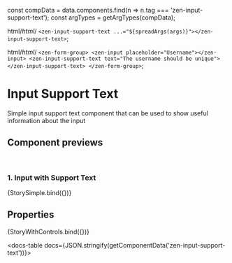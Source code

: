 
const compData = data.components.find(n => n.tag === 'zen-input-support-text');
const argTypes = getArgTypes(compData);

<Meta title="Forms/一Fragments/Input Support Text" component="zen-input-support-text" argTypes={argTypes} />

  html/*html*/ `<zen-input-support-text ...="${spreadArgs(args)}"></zen-input-support-text>`;

  html/*html*/ `
    <zen-form-group>
      <zen-input placeholder="Username"></zen-input>
      <zen-input-support-text text="The username should be unique"></zen-input-support-text>
    </zen-form-group>
  `;

# Input Support Text

Simple input support text component that can be used to show useful information about the input

## Component previews

<br />

### 1. Input with Support Text

<Canvas>
  <Story name="StorySimple">{StorySimple.bind({})}</Story>
</Canvas>

## Properties

<Canvas>
  <Story
    name="default"
    args={{
      ...getDefaultArgs(argTypes),
      text: 'The password must have more than 8 characters',
    }}
  >
    {StoryWithControls.bind({})}
  </Story>
</Canvas>

<ArgsTable story="default" />

<docs-table docs={JSON.stringify(getComponentData('zen-input-support-text'))}></docs-table>

